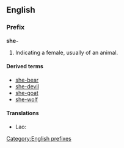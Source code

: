 {{also|Appendix:Variations of "she"}}
==English==

===Prefix===
'''she-'''

# Indicating a female, usually of an animal.

====Derived terms====
* [[she-bear]]
* [[she-devil]]
* [[she-goat]]
* [[she-wolf]]

====Translations====
* Lao: {{t-|lo|ແມ່|tr=mëë|sc=Laoo|xs=Lao}}

[[Category:English prefixes]]
